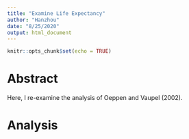 ```yaml
---
title: "Examine Life Expectancy"
author: "Hanzhou"
date: "8/25/2020"
output: html_document
---
```


```r
knitr::opts_chunk$set(echo = TRUE)
```

# Abstract

Here, I re-examine the analysis of Oeppen and Vaupel (2002).

# Analysis